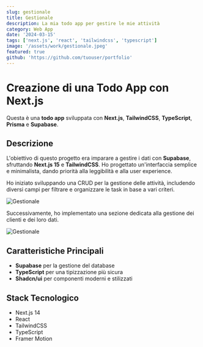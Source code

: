 ```yaml
---
slug: gestionale
title: Gestionale
description: La mia todo app per gestire le mie attività
category: Web App
date: '2024-03-15'
tags: ['next.js', 'react', 'tailwindcss', 'typescript']
image: '/assets/work/gestionale.jpeg'
featured: true
github: 'https://github.com/tuouser/portfolio'
---
```


# Creazione di una Todo App con Next.js  

Questa è una **todo app** sviluppata con **Next.js**, **TailwindCSS**, **TypeScript**, **Prisma** e **Supabase**.  


## Descrizione  

L'obiettivo di questo progetto era imparare a gestire i dati con **Supabase**, sfruttando **Next.js 15** e **TailwindCSS**. Ho progettato un'interfaccia semplice e minimalista, dando priorità alla leggibilità e alla user experience.  

Ho iniziato sviluppando una CRUD per la gestione delle attività, includendo diversi campi per filtrare e organizzare le task in base a vari criteri.  


![Gestionale](/assets/work/gestionale/add_task.jpeg)


Successivamente, ho implementato una sezione dedicata alla gestione dei clienti e dei loro dati.  


![Gestionale](/assets/work/gestionale/add_client.jpeg)  

## Caratteristiche Principali  

- **Supabase** per la gestione del database  
- **TypeScript** per una tipizzazione più sicura  
- **Shadcn/ui** per componenti moderni e stilizzati  


## Stack Tecnologico

* Next.js 14
* React
* TailwindCSS
* TypeScript
* Framer Motion 


